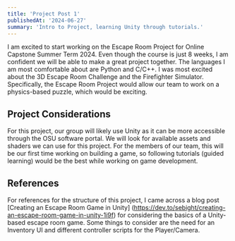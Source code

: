 ```yaml
---
title: 'Project Post 1'
publishedAt: '2024-06-27'
summary: 'Intro to Project, learning Unity through tutorials.'
---
```


I am excited to start working on the Escape Room Project for Online Capstone Summer Term 2024. Even though the course is just 8 weeks, I am confident we will be able to make a great project together. The languages I am most comfortable about are Python and C/C++. I was most excited about the 3D Escape Room Challenge and the Firefighter Simulator. Specifically, the Escape Room Project would allow our team to work on a physics-based puzzle, which would be exciting. 

## Project Considerations

For this project, our group will likely use Unity as it can be more accessible through the OSU software portal. We will look for available assets and shaders we can use for this project. For the members of our team, this will be our first time working on building a game, so following tutorials (guided learning) would be the best while working on game development. 

## References

For references for the structure of this project, I came across a blog post [Creating an Escape Room Game in Unity] (https://dev.to/sebight/creating-an-escape-room-game-in-unity-1i9f) for considering the basics of a Unity-based escape room game. Some things to consider are the need for an Inventory UI and different controller scripts for the Player/Camera.

